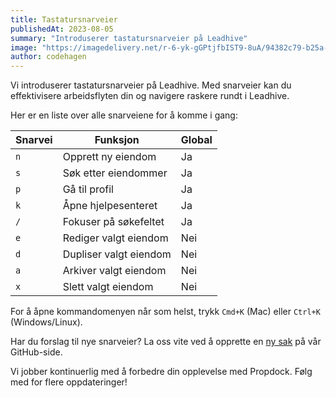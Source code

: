 ```yaml
---
title: Tastatursnarveier
publishedAt: 2023-08-05
summary: "Introduserer tastatursnarveier på Leadhive"
image: "https://imagedelivery.net/r-6-yk-gGPtjfbIST9-8uA/94382c79-b25a-4585-3d65-e25419418300/public"
author: codehagen
---
```

    
Vi introduserer tastatursnarveier på Leadhive. Med snarveier kan du effektivisere arbeidsflyten din og navigere raskere rundt i Leadhive.

Her er en liste over alle snarveiene for å komme i gang:

| Snarvei | Funksjon                      | Global |
| ------- | ----------------------------- | ------ |
| `n`     | Opprett ny eiendom            | Ja     |
| `s`     | Søk etter eiendommer          | Ja     |
| `p`     | Gå til profil                 | Ja     |
| `k`     | Åpne hjelpesenteret           | Ja     |
| `/`     | Fokuser på søkefeltet         | Ja     |
| `e`     | Rediger valgt eiendom         | Nei    |
| `d`     | Dupliser valgt eiendom        | Nei    |
| `a`     | Arkiver valgt eiendom         | Nei    |
| `x`     | Slett valgt eiendom           | Nei    |

For å åpne kommandomenyen når som helst, trykk `Cmd+K` (Mac) eller `Ctrl+K` (Windows/Linux).

Har du forslag til nye snarveier? La oss vite ved å opprette en [ny sak](https://github.com/propdock/propdock/issues/new?title=Snarveiforslag&labels=forbedring) på vår GitHub-side.

Vi jobber kontinuerlig med å forbedre din opplevelse med Propdock. Følg med for flere oppdateringer!
